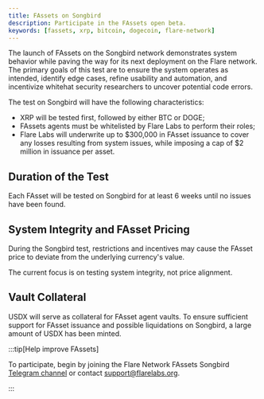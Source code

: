 ```yaml
---
title: FAssets on Songbird
description: Participate in the FAssets open beta.
keywords: [fassets, xrp, bitcoin, dogecoin, flare-network]
---
```



The launch of FAssets on the Songbird network demonstrates system behavior while paving the way for its next deployment on the Flare network. The primary goals of this test are to ensure the system operates as intended, identify edge cases, refine usability and automation, and incentivize whitehat security researchers to uncover potential code errors.

The test on Songbird will have the following characteristics:

- XRP will be tested first, followed by either BTC or DOGE;
- FAssets agents must be whitelisted by Flare Labs to perform their roles;
- Flare Labs will underwrite up to \$300,000 in FAsset issuance to cover any losses resulting from system issues, while imposing a cap of $2 million in issuance per asset.

## Duration of the Test

Each FAsset will be tested on Songbird for at least 6 weeks until no issues have been found.

## System Integrity and FAsset Pricing

During the Songbird test, restrictions and incentives may cause the FAsset price to deviate from the underlying currency's value.

The current focus is on testing system integrity, not price alignment.

## Vault Collateral

USDX will serve as collateral for FAsset agent vaults. To ensure sufficient support for FAsset issuance and possible liquidations on Songbird, a large amount of USDX has been minted.

:::tip[Help improve FAssets]

To participate, begin by joining the Flare Network FAssets Songbird [Telegram channel](https://t.me/FlareSupport) or contact [support@flarelabs.org](mailto:support@flarelabs.org).

<JiraIssueCollector />

:::
